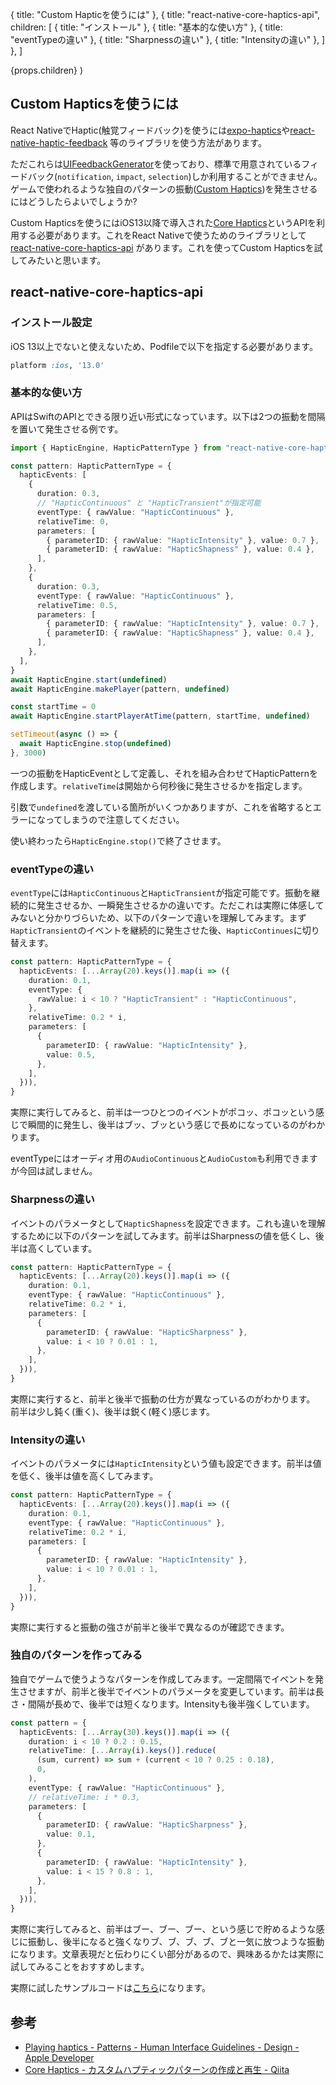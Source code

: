 


  { title: "Custom Hapticを使うには" },
  {
    title: "react-native-core-haptics-api",
    children: [
      { title: "インストール" },
      { title: "基本的な使い方" },
      { title: "eventTypeの違い" },
      { title: "Sharpnessの違い" },
      { title: "Intensityの違い" },
    ]
  },
]

  <PostLayout headlines={headlines} meta={meta}>
    {props.children}
  </PostLayout>
)

## Custom Hapticsを使うには

React NativeでHaptic(触覚フィードバック)を使うには[expo-haptics](https://docs.expo.dev/versions/latest/sdk/haptics/)や[react-native-haptic-feedback](https://github.com/junina-de/react-native-haptic-feedback) 等のライブラリを使う方法があります。

ただこれらは[UIFeedbackGenerator](https://developer.apple.com/documentation/uikit/uifeedbackgenerator)を使っており、標準で用意されているフィードバック(`notification`, `impact`, `selection`)しか利用することができません。ゲームで使われるような独自のパターンの振動([Custom Haptics](https://developer.apple.com/design/human-interface-guidelines/patterns/playing-haptics/#custom-haptics))を発生させるにはどうしたらよいでしょうか?

Custom Hapticsを使うにはiOS13以降で導入された[Core Haptics](https://developer.apple.com/documentation/corehaptics)というAPIを利用する必要があります。これをReact Nativeで使うためのライブラリとして[react-native-core-haptics-api](https://github.com/insanj/react-native-core-haptics-api) があります。これを使ってCustom Hapticsを試してみたいと思います。



## react-native-core-haptics-api

### インストール設定

iOS 13以上でないと使えないため、Podfileで以下を指定する必要があります。

```ruby
platform :ios, '13.0'
```



### 基本的な使い方

APIはSwiftのAPIとできる限り近い形式になっています。以下は2つの振動を間隔を置いて発生させる例です。


```ts
import { HapticEngine, HapticPatternType } from "react-native-core-haptics-api"

const pattern: HapticPatternType = {
  hapticEvents: [
    {
      duration: 0.3,
      // "HapticContinuous" と "HapticTransient"が指定可能
      eventType: { rawValue: "HapticContinuous" },
      relativeTime: 0,
      parameters: [
        { parameterID: { rawValue: "HapticIntensity" }, value: 0.7 },
        { parameterID: { rawValue: "HapticShapness" }, value: 0.4 },
      ],
    },
    {
      duration: 0.3,
      eventType: { rawValue: "HapticContinuous" },
      relativeTime: 0.5,
      parameters: [
        { parameterID: { rawValue: "HapticIntensity" }, value: 0.7 },
        { parameterID: { rawValue: "HapticShapness" }, value: 0.4 },
      ],
    },
  ],
}
await HapticEngine.start(undefined)
await HapticEngine.makePlayer(pattern, undefined)

const startTime = 0
await HapticEngine.startPlayerAtTime(pattern, startTime, undefined)

setTimeout(async () => {
  await HapticEngine.stop(undefined)
}, 3000)

```

一つの振動をHapticEventとして定義し、それを組み合わせてHapticPatternを作成します。`relativeTime`は開始から何秒後に発生させるかを指定します。

引数で`undefined`を渡している箇所がいくつかありますが、これを省略するとエラーになってしまうので注意してください。

使い終わったら`HapticEngine.stop()`で終了させます。


### eventTypeの違い

`eventType`には`HapticContinuous`と`HapticTransient`が指定可能です。振動を継続的に発生させるか、一瞬発生させるかの違いです。ただこれは実際に体感してみないと分かりづらいため、以下のパターンで違いを理解してみます。まず`HapticTransient`のイベントを継続的に発生させた後、`HapticContinues`に切り替えます。


```ts
const pattern: HapticPatternType = {
  hapticEvents: [...Array(20).keys()].map(i => ({
    duration: 0.1,
    eventType: {
      rawValue: i < 10 ? "HapticTransient" : "HapticContinuous",
    },
    relativeTime: 0.2 * i,
    parameters: [
      {
        parameterID: { rawValue: "HapticIntensity" },
        value: 0.5,
      },
    ],
  })),
}
```

実際に実行してみると、前半は一つひとつのイベントがポコッ、ポコッという感じで瞬間的に発生し、後半はブッ、ブッという感じで長めになっているのがわかります。

eventTypeにはオーディオ用の`AudioContinuous`と`AudioCustom`も利用できますが今回は試しません。

### Sharpnessの違い

イベントのパラメータとして`HapticShapness`を設定できます。これも違いを理解するために以下のパターンを試してみます。前半はSharpnessの値を低くし、後半は高くしています。

```ts
const pattern: HapticPatternType = {
  hapticEvents: [...Array(20).keys()].map(i => ({
    duration: 0.1,
    eventType: { rawValue: "HapticContinuous" },
    relativeTime: 0.2 * i,
    parameters: [
      {
        parameterID: { rawValue: "HapticSharpness" },
        value: i < 10 ? 0.01 : 1,
      },
    ],
  })),
}
```

実際に実行すると、前半と後半で振動の仕方が異なっているのがわかります。 前半は少し鈍く(重く)、後半は鋭く(軽く)感じます。

### Intensityの違い

イベントのパラメータには`HapticIntensity`という値も設定できます。前半は値を低く、後半は値を高くしてみます。

```ts
const pattern: HapticPatternType = {
  hapticEvents: [...Array(20).keys()].map(i => ({
    duration: 0.1,
    eventType: { rawValue: "HapticContinuous" },
    relativeTime: 0.2 * i,
    parameters: [
      {
        parameterID: { rawValue: "HapticIntensity" },
        value: i < 10 ? 0.01 : 1,
      },
    ],
  })),
}
```

実際に実行すると振動の強さが前半と後半で異なるのが確認できます。

### 独自のパターンを作ってみる

独自でゲームで使うようなパターンを作成してみます。一定間隔でイベントを発生させますが、前半と後半でイベントのパラメータを変更しています。前半は長さ・間隔が長めで、後半では短くなります。Intensityも後半強くしています。

```ts
const pattern = {
  hapticEvents: [...Array(30).keys()].map(i => ({
    duration: i < 10 ? 0.2 : 0.15,
    relativeTime: [...Array(i).keys()].reduce(
      (sum, current) => sum + (current < 10 ? 0.25 : 0.18),
      0,
    ),
    eventType: { rawValue: "HapticContinuous" },
    // relativeTime: i * 0.3,
    parameters: [
      {
        parameterID: { rawValue: "HapticSharpness" },
        value: 0.1,
      },
      {
        parameterID: { rawValue: "HapticIntensity" },
        value: i < 15 ? 0.8 : 1,
      },
    ],
  })),
}
```

実際に実行してみると、前半はブー、ブー、ブー、という感じで貯めるような感じに振動し、後半になると強くなりブ、ブ、ブ、ブ、ブと一気に放つような振動になります。文章表現だと伝わりにくい部分があるので、興味あるかたは実際に試してみることをおすすめします。

実際に試したサンプルコードは[こちら](https://github.com/gaishimo/RnBareSandbox/blob/custom-haptics/Page.tsx)になります。


## 参考

- [Playing haptics - Patterns - Human Interface Guidelines - Design - Apple Developer](https://developer.apple.com/design/human-interface-guidelines/patterns/playing-haptics/)
- [Core Haptics - カスタムハプティックパターンの作成と再生 - Qiita](https://qiita.com/shu223/items/7e1578d7515cb44d3980)

